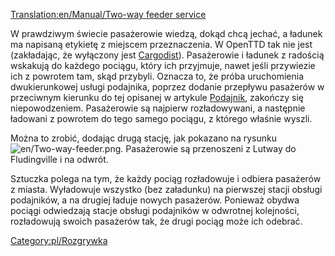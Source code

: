 [[Translation:en/Manual/Two-way feeder service]]
{{pl/Informacja|W tym artykule opisano, jak ręcznie skonfigurować podajnik dwukierunkowy. Nie jest to konieczne, jeśli masz włączony [[pl/Cargodist|Cargodist]] w OpenTTD v1.4 lub nowszej. }}


W prawdziwym świecie pasażerowie wiedzą, dokąd chcą jechać, a ładunek ma napisaną etykietę z miejscem przeznaczenia. W OpenTTD tak nie jest (zakładając, że wyłączony jest [[pl/Cargodist|Cargodist]]). Pasażerowie i ładunek z radością wskakują do każdego pociągu, który ich przyjmuje, nawet jeśli przywiezie ich z powrotem tam, skąd przybyli. Oznacza to, że próba uruchomienia dwukierunkowej usługi podajnika, poprzez dodanie przepływu pasażerów w przeciwnym kierunku do tej opisanej w artykule [[pl/Manual/Podajnik|Podajnik]], zakończy się niepowodzeniem. Pasażerowie są najpierw rozładowywani, a następnie ładowani z powrotem do tego samego pociągu, z którego właśnie wyszli.

Można to zrobić, dodając drugą stację, jak pokazano na rysunku [[File:en/Two-way-feeder.png|thumb]]. Pasażerowie są przenoszeni z Lutway do Fludingville i na odwrót.

Sztuczka polega na tym, że każdy pociąg rozładowuje i odbiera pasażerów z miasta. Wyładowuje wszystko (bez załadunku) na pierwszej stacji obsługi podajników, a na drugiej ładuje nowych pasażerów. Ponieważ obydwa pociągi odwiedzają stacje obsługi podajników w odwrotnej kolejności, rozładowują swoich pasażerów tak, że drugi pociąg może ich odebrać.

[[Category:pl/Rozgrywka]]